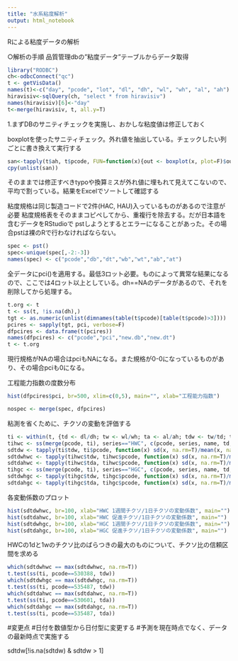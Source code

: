 ```yaml
---
title: "水系粘度解析"
output: html_notebook
---
```


Rによる粘度データの解析

○解析の手順
品質管理dbの"粘度データ"テーブルからデータ取得
```r
library("RODBC")
ch<-odbcConnect("qc")
t <- getVisData()
names(t)<-c("day", "pcode", "lot", "dl", "dh", "wl", "wh", "al", "ah")
hiravisiv<-sqlQuery(ch, "select * from hiravisiv")
names(hiravisiv)[6]<-"day"
t<-merge(hiravisiv, t, all.y=T)

```

1.まずDBのサニティチェックを実施し、おかしな粘度値は修正しておく

boxplotを使ったサニティチェック。外れ値を抽出している。チェックしたい列ごとに書き換えて実行する
```r
san<-tapply(t$ah, t$pcode, FUN=function(x){out <- boxplot(x, plot=F)$out; out/mean(x, na.rm=T)})
cpy(unlist(san))
```
そのままでは修正すべきtypoや換算ミスが外れ値に埋もれて見えてこないので、平均で割っている。結果をExcelでソートして確認する

粘度規格は同じ製造コードで2件(HAC, HAU)入っているものがあるので注意が必要
粘度規格表をそのままコピペしてから、重複行を除去する。だが日本語を含むデータをRStudioで
pstしようとするとエラーになることがあった。その場合pstは裸のRで行わなければならない。
```r
spec <- pst()
spec<-unique(spec[,-2:-3])
names(spec) <- c("pcode","db","dt","wb","wt","ab","at")
```

全データにpci()を適用する。最低3ロット必要。ものによって異常な結果になるので、ここでは4ロット以上としている。dh==NAのデータがあるので、それを削除してから処理する。
```r
t.org <- t
t <- ss(t, !is.na(dh),)
tgt <- as.numeric(unlist(dimnames(table(t$pcode)[table(t$pcode)>3])))
pcires <- sapply(tgt, pci, verbose=F)
dfpcires <- data.frame(t(pcires))
names(dfpcires) <- c("pcode","pci","new.db","new.dt")
t <- t.org
```
現行規格がNAの場合はpciもNAになる。また規格が0-0になっているものがあり、その場合pciも0になる。

工程能力指数の度数分布
```r
hist(dfpcires$pci, br=500, xlim=c(0,5), main="", xlab="工程能力指数")
```


```r
nospec <- merge(spec, dfpcires)
```

粘測を省くために、チクソの変動を評価する
```r
ti <- within(t, {td <- dl/dh; tw <- wl/wh; ta <- al/ah; tdw <- tw/td; tda <- ta/td})
tihwc <- ss(merge(pcode, ti), series=="HWC", c(pcode, series, name, td, tw, ta, tdw, tda))
sdtdw <- tapply(ti$tdw, ti$pcode, function(x) sd(x, na.rm=T)/mean(x, na.rm=T))
sdtdwhwc <- tapply(tihwc$tdw, tihwc$pcode, function(x) sd(x, na.rm=T)/mean(x, na.rm=T))
sdtdahwc <- tapply(tihwc$tda, tihwc$pcode, function(x) sd(x, na.rm=T)/mean(x, na.rm=T))
tihgc <- ss(merge(pcode, ti), series=="HGC", c(pcode, series, name, td, tw, ta, tdw, tda))
sdtdwhgc <- tapply(tihgc$tdw, tihgc$pcode, function(x) sd(x, na.rm=T)/mean(x, na.rm=T))
sdtdahgc <- tapply(tihgc$tda, tihgc$pcode, function(x) sd(x, na.rm=T)/mean(x, na.rm=T))
```

各変動係数のプロット
```r
hist(sdtdwhwc, br=100, xlab="HWC 1週間チクソ/1日チクソの変動係数", main="")
hist(sdtdahwc, br=100, xlab="HWC 促進チクソ/1日チクソの変動係数", main="")
hist(sdtdwhgc, br=100, xlab="HGC 1週間チクソ/1日チクソの変動係数", main="")
hist(sdtdahgc, br=100, xlab="HGC 促進チクソ/1日チクソの変動係数", main="")
```

HWCの1dと1wのチクソ比のばらつきの最大のものについて、チクソ比の信頼区間を求める
```r
which(sdtdwhwc == max(sdtdwhwc, na.rm=T))
t.test(ss(ti, pcode==530388, tdw))
which(sdtdwhgc == max(sdtdwhgc, na.rm=T))
t.test(ss(ti, pcode==535487, tdw))
which(sdtdahwc == max(sdtdahwc, na.rm=T))
t.test(ss(ti, pcode==530601, tda))
which(sdtdahgc == max(sdtdahgc, na.rm=T))
t.test(ss(ti, pcode==535487, tda))
```

#変更点
#日付を数値型から日付型に変更する
#予測を現在時点でなく、データの最新時点で実施する


sdtdw[!is.na(sdtdw) & sdtdw > 1]
